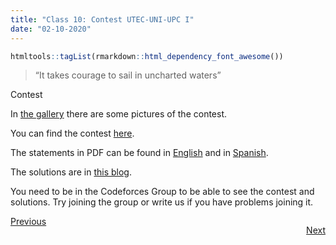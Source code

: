 ```yaml
---
title: "Class 10: Contest UTEC-UNI-UPC I"
date: "02-10-2020"
---
```


```r
htmltools::tagList(rmarkdown::html_dependency_font_awesome())
```

> "It takes courage to sail in uncharted waters"

<div class=topic>Contest</div>

In [the gallery](./gallery.html) there are some pictures of the contest.

You can find the contest [here](https://codeforces.com/group/qWRAoRrTOT/contest/268759).

The statements in PDF can be found in [English](./files/class-10/statements-English.pdf) and in
[Spanish](./files/class-10/statements-Spanish.pdf).

The solutions are in [this blog](https://codeforces.com/group/qWRAoRrTOT/blog/entry/5475).

You need to be in the Codeforces Group to be able to see the contest and
solutions. Try joining the group or write us if you have problems joining it.

<p style="float: none; clear: both;"></p>

<div style="float: right;" class="pt-3">
  <a class="continue-link" href="./class-11.html" 
     data-toggle="tooltip" title="Divide and Conquer I">
  Next
  </a>
</div>

<div class="pt-3">
  <a class="continue-link" href="./class-09.html"
     data-toggle="tooltip" title="Contest I">
  Previous
  </a>
</div>

<script>
  $('#all-classes').collapse('show');
  $('#class-10').addClass('active');
  const cur_class = document.getElementById('class-10');
  cur_class.scrollIntoView({
    behavior: 'smooth',
    block: 'center'
  });
</script>

